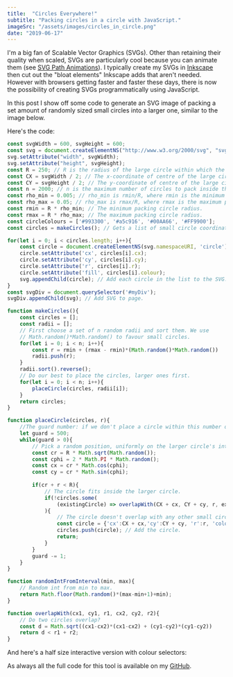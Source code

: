 ```yaml
---
title:  "Circles Everywhere!"
subtitle: "Packing circles in a circle with JavaScript."
imageSrc: "/assets/images/circles_in_circle.png"
date: "2019-06-17"
---
```



I'm a big fan of Scalable Vector Graphics (SVGs). Other than retaining their quality when scaled, SVGs are particularly cool because you can animate them (see <a class="blueLink" href="/2019-03-06-svg-path-animations">SVG Path Animations</a>). I typically create my SVGs in <a class="blueLink" href="https://inkscape.org/">Inkscape</a> then cut out the "bloat elements" Inkscape adds that aren't needed. However with browsers getting faster and faster these days, there is now the possibility of creating SVGs programmatically using JavaScript.

In this post I show off some code to generate an SVG image of packing a set amount of randomly sized small circles into a larger one, similar to the image below.

<CirclesInCircle className={style.circles} />

Here's the code:

```javascript
const svgWidth = 600, svgHeight = 600;
const svg = document.createElementNS("http://www.w3.org/2000/svg", "svg");
svg.setAttribute("width", svgWidth);
svg.setAttribute("height", svgHeight);
const R = 250; // R is the radius of the large circle within which the small circles are to fit.
const CX = svgWidth / 2; // The x-coordinate of centre of the large circle.
const CY = svgHeight / 2; // The y-coordinate of centre of the large circle.
const n = 2000; // n is the maximum number of circles to pack inside the large circle.
const rho_min = 0.005; // rho_min is rmin/R, where rmin is the minimum packing circle radius.
const rho_max = 0.05; // rho_max is rmax/R, where rmax is the maximum packing circle radius.
const rmin = R * rho_min; // The minimum packing circle radius.
const rmax = R * rho_max; // The maximum packing circle radius.
const circleColours = ['#993300', '#a5c916', '#00AA66', '#FF9900'];
const circles = makeCircles(); // Gets a list of small circle coordinates, radii and colours.

for(let i = 0; i < circles.length; i++){
    const circle = document.createElementNS(svg.namespaceURI, 'circle');
    circle.setAttribute('cx', circles[i].cx);
    circle.setAttribute('cy', circles[i].cy);
    circle.setAttribute('r', circles[i].r);
    circle.setAttribute('fill', circles[i].colour);
    svg.appendChild(circle); // Add each circle in the list to the SVG.
}
const svgDiv = document.querySelector('#myDiv');
svgDiv.appendChild(svg); // Add SVG to page.

function makeCircles(){
    const circles = [];
    const radii = [];
    // First choose a set of n random radii and sort them. We use
    // Math.random()*Math.random() to favour small circles.
    for(let i = 0; i < n; i++){
        const r = rmin + (rmax - rmin)*(Math.random()*Math.random())
        radii.push(r);
    }
    radii.sort().reverse();
    // Do our best to place the circles, larger ones first.
    for(let i = 0; i < n; i++){
        placeCircle(circles, radii[i]);
    }
    return circles;
}

function placeCircle(circles, r){
    //The guard number: if we don't place a circle within this number of trials, we give up.
    let guard = 500;
    while(guard > 0){
        // Pick a random position, uniformly on the larger circle's interior.
        const cr = R * Math.sqrt(Math.random());
        const cphi = 2 * Math.PI * Math.random();
        const cx = cr * Math.cos(cphi);
        const cy = cr * Math.sin(cphi);
        
        if(cr + r < R){
            // The circle fits inside the larger circle.
            if(!circles.some(
                (existingCircle) => overlapWith(CX + cx, CY + cy, r, existingCircle.cx, existingCircle.cy, existingCircle.r))
            ){
                // The circle doesn't overlap with any other small circles.
                const circle = {'cx':CX + cx,'cy':CY + cy, 'r':r, 'colour':circleColours[randomIntFromInterval(0,3)]};
                circles.push(circle); // Add the circle.
                return;
            }
        }
        guard -= 1;
    }
}

function randomIntFromInterval(min, max){
    // Random int from min to max.
    return Math.floor(Math.random()*(max-min+1)+min);
}

function overlapWith(cx1, cy1, r1, cx2, cy2, r2){
    // Do two circles overlap?
    const d = Math.sqrt((cx1-cx2)*(cx1-cx2) + (cy1-cy2)*(cy1-cy2))
    return d < r1 + r2;
}
```
And here's a half size interactive version with colour selectors:

<CirclesTool />

As always all the full code for this tool is available on my <a href="https://github.com/george-pearson" class="blueLink">GitHub</a>.